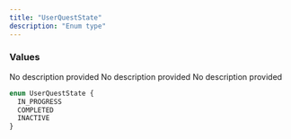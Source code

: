 ```yaml
---
title: "UserQuestState"
description: "Enum type"
---
```


### Values

<ResponseField name="IN_PROGRESS" type="enum">
  No description provided
</ResponseField>

<ResponseField name="COMPLETED" type="enum">
  No description provided
</ResponseField>

<ResponseField name="INACTIVE" type="enum">
  No description provided
</ResponseField>


```graphql UserQuestState
enum UserQuestState {
  IN_PROGRESS
  COMPLETED
  INACTIVE
}
```
